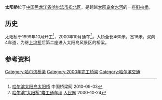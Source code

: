 {{Infobox bridge
| bridge_name=太阳桥
| native_name=
| native_name_lang=
| image=
| image_size=
| alt=
| caption=
| official_name=
| other_name=
| carries=4车道
| crosses=[[金水河_(哈尔滨)|金水河]]
| locale={{CHN}}[[黑龙江省|黑龙江省]][[哈尔滨市|哈尔滨市]]
| owner=
| maint=
| id= 
| architect=
| designer= 
| engineering=
| design =[[斜拉桥|斜拉桥]]
| material= 
| length={{convert|460|m|ft|-1}}
| width={{convert|16|m|ft|-1}}
| height=
| mainspan=
| spans=
| pierswater=
| load=
| clearance=
| below=
| life=
| builder=
| fabricator=
| begin=1999年10月
| complete=
| cost=
| open=2000年10月
| inaugurated=
| toll=免费通行
| traffic=
| preceded=
| followed=
| heritage=
| collapsed=
| closed=
| replaces=
| map_cue=
| map_image=
| map_alt=
| map_text=
| map_width=
| lat= 
| long= 
| coordinates=
| references=
| extra=
}}

'''太阳桥'''位于[[中国|中国]][[黑龙江省|黑龙江省]][[哈尔滨市|哈尔滨市]][[松北区|松北区]]，是跨越[[太阳岛_(哈尔滨)|太阳岛]][[金水河_(哈尔滨)|金水河]]的一座[[斜拉桥|斜拉桥]]。

==历史==
太阳桥于1999年10月开工<ref>[http://www.cnbridge.cn/2010/0903/7179.html 哈尔滨太阳岛太阳桥] {{Wayback|url=http://www.cnbridge.cn/2010/0903/7179.html |date=20141214135700 }} 中国桥梁网 2010-09-03</ref>，2000年10月通车<ref>[http://www.people.com.cn/GB/channel1/10/20001025/286009.html 哈尔滨“太阳桥”竣工通车用] {{Wayback|url=http://www.people.com.cn/GB/channel1/10/20001025/286009.html |date=20150924112702 }} [[人民网|人民网]] 2000-10-24</ref>。大桥全长460米，宽16米，双向4车道，为继[[上坞桥|上坞桥]]后第二座进入太阳岛风景区的桥梁。

== 参考资料 ==
{{reflist}}

{{哈尔滨桥隧}}

[[Category:哈尔滨桥梁|Category:哈尔滨桥梁]]
[[Category:2000年完工桥梁|Category:2000年完工桥梁]]
[[Category:哈尔滨交通|Category:哈尔滨交通]]